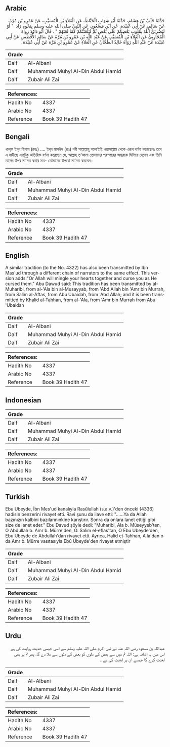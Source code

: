 ## Arabic


<div dir="rtl" lang="ar" style={{fontSize:'larger',backgroundColor:'#f8f9fa',padding:20}}>
حَدَّثَنَا خَلَفُ بْنُ هِشَامٍ، حَدَّثَنَا أَبُو شِهَابٍ الْحَنَّاطُ، عَنِ الْعَلاَءِ بْنِ الْمُسَيَّبِ، عَنْ عَمْرِو بْنِ مُرَّةَ، عَنْ سَالِمٍ، عَنْ أَبِي عُبَيْدَةَ، عَنِ ابْنِ مَسْعُودٍ، عَنِ النَّبِيِّ صلى الله عليه وسلم بِنَحْوِهِ زَادَ ‏ "‏ أَوْ لَيَضْرِبَنَّ اللَّهُ بِقُلُوبِ بَعْضِكُمْ عَلَى بَعْضٍ ثُمَّ لَيَلْعَنَنَّكُمْ كَمَا لَعَنَهُمْ ‏"‏ ‏.‏ قَالَ أَبُو دَاوُدَ رَوَاهُ الْمُحَارِبِيُّ عَنِ الْعَلاَءِ بْنِ الْمُسَيَّبِ عَنْ عَبْدِ اللَّهِ بْنِ عَمْرِو بْنِ مُرَّةَ عَنْ سَالِمٍ الأَفْطَسِ عَنْ أَبِي عُبَيْدَةَ عَنْ عَبْدِ اللَّهِ رَوَاهُ خَالِدٌ الطَّحَّانُ عَنِ الْعَلاَءِ عَنْ عَمْرِو بْنِ مُرَّةَ عَنْ أَبِي عُبَيْدَةَ ‏.‏
</div>
<div style={{backgroundColor:'#f8f9fa',padding:20, marginBottom: 10}}><table> <thead> <tr> <th>Grade</th> <th></th> </tr> </thead> <tbody> <tr><td>Daif</td><td>Al-Albani</td></tr><tr><td>Daif</td><td>Muhammad Muhyi Al-Din Abdul Hamid</td></tr><tr><td>Daif</td><td>Zubair Ali Zai</td></tr></tbody></table><table> <thead> <tr> <th>References:</th> <th></th> </tr> </thead> <tbody><tr><td>Hadith No</td><td>4337</td></tr><tr><td>Arabic No</td><td>4337</td></tr><tr><td>Reference</td><td>Book 39 Hadith 47</td></tr></tbody></table></div>

## Bengali


<div dir="ltr" lang="bn" style={{fontSize:'larger',backgroundColor:'#f8f9fa',padding:20}}>
খাল্‌ফ ইব্‌ন হিশাম (রহঃ) .... ইব্‌ন মাসউদ (রাঃ) নবী সাল্লাল্লাহু আলাইহি ওয়াসাল্লাম থেকে এরূপ বর্ণনা করেছেনঃ তবে এ হাদীছে এতটুকু অতিরিক্ত বর্ণনা করেছেন যে, আল্লাহ্‌ ত’আলা তোমাদের পরস্পরের অন্তরকে মিলিয়ে দেবেন এবং তিনি তাদের উপর লা’নত করার মত- তোমাদের উপরো লা’নত করবেন।
</div>
<div style={{backgroundColor:'#f8f9fa',padding:20, marginBottom: 10}}><table> <thead> <tr> <th>Grade</th> <th></th> </tr> </thead> <tbody> <tr><td>Daif</td><td>Al-Albani</td></tr><tr><td>Daif</td><td>Muhammad Muhyi Al-Din Abdul Hamid</td></tr><tr><td>Daif</td><td>Zubair Ali Zai</td></tr></tbody></table><table> <thead> <tr> <th>References:</th> <th></th> </tr> </thead> <tbody><tr><td>Hadith No</td><td>4337</td></tr><tr><td>Arabic No</td><td>4337</td></tr><tr><td>Reference</td><td>Book 39 Hadith 47</td></tr></tbody></table></div>

## English


<div dir="ltr" lang="en" style={{fontSize:'larger',backgroundColor:'#f8f9fa',padding:20}}>
A similar tradition (to the No. 4322) has also been transmitted by Ibn Mas'ud through a different chain of narrators to the same effect. This version adds:"Or Allah will mingle your hearts together and curse you as He cursed them." Abu Dawud said: This tradition has been transmitted by al-Muharibi, from al-'Ala bin al-Musayyab, from 'Abd Allah bin 'Amr bin Murrah, from Salim al-Aftas, from Abu Ubaidah, from 'Abd Allah; and it is been transmitted by Khalid al-Tahhan, from al-'Ala, from 'Amr bin Murrah from Abu 'Ubaidah
</div>
<div style={{backgroundColor:'#f8f9fa',padding:20, marginBottom: 10}}><table> <thead> <tr> <th>Grade</th> <th></th> </tr> </thead> <tbody> <tr><td>Daif</td><td>Al-Albani</td></tr><tr><td>Daif</td><td>Muhammad Muhyi Al-Din Abdul Hamid</td></tr><tr><td>Daif</td><td>Zubair Ali Zai</td></tr></tbody></table><table> <thead> <tr> <th>References:</th> <th></th> </tr> </thead> <tbody><tr><td>Hadith No</td><td>4337</td></tr><tr><td>Arabic No</td><td>4337</td></tr><tr><td>Reference</td><td>Book 39 Hadith 47</td></tr></tbody></table></div>

## Indonesian


<div dir="ltr" lang="id" style={{fontSize:'larger',backgroundColor:'#f8f9fa',padding:20}}>

</div>
<div style={{backgroundColor:'#f8f9fa',padding:20, marginBottom: 10}}><table> <thead> <tr> <th>Grade</th> <th></th> </tr> </thead> <tbody> <tr><td>Daif</td><td>Al-Albani</td></tr><tr><td>Daif</td><td>Muhammad Muhyi Al-Din Abdul Hamid</td></tr><tr><td>Daif</td><td>Zubair Ali Zai</td></tr></tbody></table><table> <thead> <tr> <th>References:</th> <th></th> </tr> </thead> <tbody><tr><td>Hadith No</td><td>4337</td></tr><tr><td>Arabic No</td><td>4337</td></tr><tr><td>Reference</td><td>Book 39 Hadith 47</td></tr></tbody></table></div>

## Turkish


<div dir="ltr" lang="tr" style={{fontSize:'larger',backgroundColor:'#f8f9fa',padding:20}}>
Ebu Ubeyde, İbn Mes'ud kanalıyla Rasûlullah (s.a.v.)'den önceki (4336) hadisin benzerini rivayet etti. Ravi şunu da ilave etti: "......Ya da Allah bazınızın kalbini bazılarınınkine karıştırır. Sonra da onlara lanet ettiği gibi size de lanet eder." Ebu Davud şöyle dedi: "Muharibi, Ala b. Müseyyeb'ten, O Abdullah b. Amr b. Mürre'den, O. Salim el-eflas'tan, O Ebu Ubeyde'den, Ebu Ubeyde de Abdullah'dan rivayet etti. Ayrıca, Halid et-Tahhan, A'Ia'dan o da Amr b. Mürre vasıtasıyla Ebû Ubeyde'den rivayet etmiştir
</div>
<div style={{backgroundColor:'#f8f9fa',padding:20, marginBottom: 10}}><table> <thead> <tr> <th>Grade</th> <th></th> </tr> </thead> <tbody> <tr><td>Daif</td><td>Al-Albani</td></tr><tr><td>Daif</td><td>Muhammad Muhyi Al-Din Abdul Hamid</td></tr><tr><td>Daif</td><td>Zubair Ali Zai</td></tr></tbody></table><table> <thead> <tr> <th>References:</th> <th></th> </tr> </thead> <tbody><tr><td>Hadith No</td><td>4337</td></tr><tr><td>Arabic No</td><td>4337</td></tr><tr><td>Reference</td><td>Book 39 Hadith 47</td></tr></tbody></table></div>

## Urdu


<div dir="rtl" lang="ur" style={{fontSize:'larger',backgroundColor:'#f8f9fa',padding:20}}>
عبداللہ بن مسعود رضی اللہ عنہ نے نبی اکرم صلی اللہ علیہ وسلم سے اسی جیسی حدیث روایت کی ہے اس میں یہ اضافہ ہے: اللہ تم میں سے بعض کے دلوں کو بعض کے دلوں سے ملا دے گا، پھر تم پر بھی لعنت کرے گا جیسے ان پر لعنت کی ہے ۔
</div>
<div style={{backgroundColor:'#f8f9fa',padding:20, marginBottom: 10}}><table> <thead> <tr> <th>Grade</th> <th></th> </tr> </thead> <tbody> <tr><td>Daif</td><td>Al-Albani</td></tr><tr><td>Daif</td><td>Muhammad Muhyi Al-Din Abdul Hamid</td></tr><tr><td>Daif</td><td>Zubair Ali Zai</td></tr></tbody></table><table> <thead> <tr> <th>References:</th> <th></th> </tr> </thead> <tbody><tr><td>Hadith No</td><td>4337</td></tr><tr><td>Arabic No</td><td>4337</td></tr><tr><td>Reference</td><td>Book 39 Hadith 47</td></tr></tbody></table></div>